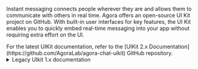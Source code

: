 
Instant messaging connects people wherever they are and allows them to communicate with others in real time. Agora offers an open-source <Vg k="CHAT"/> UI Kit project on GitHub. With built-in user interfaces for key <Vg k="CHAT"/> features, the <Vg k="COMPANY" /> <Vg k="CHAT"/> UI Kit enables you to quickly embed real-time messaging into your app without requiring extra effort on the UI.

<Admonition type="info">
For the latest <Vg k="COMPANY" /> <Vg k="CHAT"/> UIKit documentation, refer to the [UIKit 2.x Documentation](https://github.com/AgoraLab/agora-chat-uikit) GitHub repository.
</Admonition>

<details>
<summary>Legacy UIkit 1.x documentation</summary>

<PlatformWrapper notAllowed="android, ios, web, flutter, react-native">
<NoUIKit />
</PlatformWrapper>

<PlatformWrapper platform="android, ios, web, flutter, react-native">

This page shows sample code to add peer-to-peer messaging into your app by using the <Vg k="COMPANY" /> <Vg k="CHAT"/> UI Kit.

## Understand the tech

The following figure shows the workflow of how clients send and receive peer-to-peer messages:

<details>
<summary>Chat UI kit workflow</summary>

![](/images/chat/ui-kit-quickstart.png)
</details>

1. Clients retrieve a token from your app server.
2. Client A and Client B log in to <Vg k="COMPANY" /> <Vg k="CHAT"/>.
3. Client A sends a message to Client B. The message is sent to the <Vg k="COMPANY" /> <Vg k="CHAT"/> server, and the server delivers the message to Client B. When Client B receives the message, the SDK triggers an event. Client B listens for the event and gets the message.

## Prerequisites
<Prerequisites />


## Project setup
<ProjectSetup />

<PlatformWrapper platform="web">
## Implementation
</PlatformWrapper>

<PlatformWrapper notAllowed="{['web']}">
## Implement peer-to-peer messaging
</PlatformWrapper>

<ProjectImplement />

## Test your app

<ProjectTest />

<PlatformWrapper notAllowed="{['ios','flutter','react-native']}">

## Next steps

<NextSteps />

</PlatformWrapper>

## Reference

<Reference />

</PlatformWrapper>

</details>